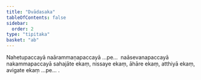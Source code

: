 ```yaml
---
title: "Dvādasaka"
tableOfContents: false
sidebar:
  order: 2
type: "tipitaka"
basket: "ab"
---
```



<DynamicBreadcrumb />

<Paragraph number="359">
Nahetupaccayā naārammaṇapaccayā …pe…  naāsevanapaccayā nakammapaccayā sahajāte ekaṃ, nissaye ekaṃ, āhāre ekaṃ, atthiyā ekaṃ, avigate ekaṃ …pe… .
</Paragraph>